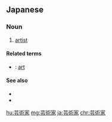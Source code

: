 ==Japanese==
{{ja-kanjitab|芸|術|家}}

===Noun===
{{ja-noun|げいじゅつか|kyu=藝術家}}

# [[artist]]

====Related terms====
* {{ja-r|芸術|げいじゅつ}}: [[art]]

====See also====
* {{ja-r|画家|がか}}
* {{ja-r|アーティスト}}

[[hu:芸術家]]
[[mg:芸術家]]
[[ja:芸術家]]
[[chr:芸術家]]
